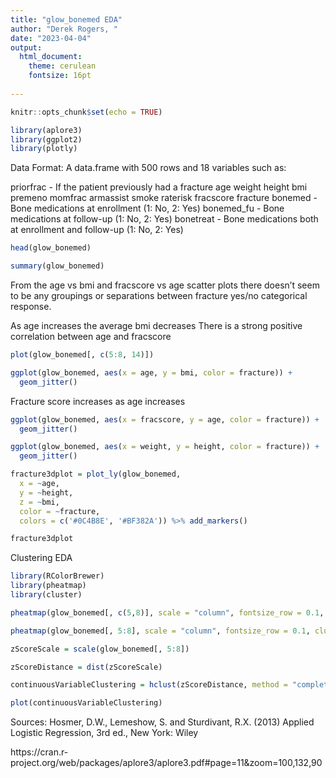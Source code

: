 ```yaml
---
title: "glow_bonemed EDA"
author: "Derek Rogers, "
date: "2023-04-04"
output: 
  html_document:
    theme: cerulean
    fontsize: 16pt
  
---
```


```r
knitr::opts_chunk$set(echo = TRUE)
```

```r
library(aplore3)
library(ggplot2)
library(plotly)
```

Data Format:
  A data.frame with 500 rows and 18 variables such as:
  
  priorfrac - If the patient previously had a fracture
  age
  weight
  height
  bmi
  premeno
  momfrac
  armassist
  smoke
  raterisk
  fracscore
  fracture
  bonemed - Bone medications at enrollment (1: No, 2: Yes)
  bonemed_fu - Bone medications at follow-up (1: No, 2: Yes)
  bonetreat - Bone medications both at enrollment and follow-up (1: No, 2: Yes)


```r
head(glow_bonemed)
```

```r
summary(glow_bonemed)
```

From the age vs bmi and fracscore vs age scatter plots there doesn't seem to be any groupings or separations between fracture yes/no categorical response.

As age increases the average bmi decreases
There is a strong positive correlation between age and fracscore

```r
plot(glow_bonemed[, c(5:8, 14)])
```

```r
ggplot(glow_bonemed, aes(x = age, y = bmi, color = fracture)) +
  geom_jitter()
```

Fracture score increases as age increases

```r
ggplot(glow_bonemed, aes(x = fracscore, y = age, color = fracture)) +
  geom_jitter()
```

```r
ggplot(glow_bonemed, aes(x = weight, y = height, color = fracture)) +
  geom_jitter()
```

```r
fracture3dplot = plot_ly(glow_bonemed, 
  x = ~age, 
  y = ~height, 
  z = ~bmi, 
  color = ~fracture, 
  colors = c('#0C4B8E', '#BF382A')) %>% add_markers()

fracture3dplot
```

Clustering EDA

```r
library(RColorBrewer)
library(pheatmap)
library(cluster)
```

```r
pheatmap(glow_bonemed[, c(5,8)], scale = "column", fontsize_row = 0.1, cluster_cols = F, legend = T, color = colorRampPalette(c("blue", "white", "red"), space = "rgb")(100))
```

```r
pheatmap(glow_bonemed[, 5:8], scale = "column", fontsize_row = 0.1, cluster_cols = F, legend = T, color = colorRampPalette(c("blue", "white", "red"), space = "rgb")(100))
```



```r
zScoreScale = scale(glow_bonemed[, 5:8])

zScoreDistance = dist(zScoreScale)

continuousVariableClustering = hclust(zScoreDistance, method = "complete")

plot(continuousVariableClustering)
```

Sources:
  Hosmer, D.W., Lemeshow, S. and Sturdivant, R.X. (2013) Applied Logistic Regression, 3rd ed.,
  New York: Wiley
  
  https://cran.r-project.org/web/packages/aplore3/aplore3.pdf#page=11&zoom=100,132,90